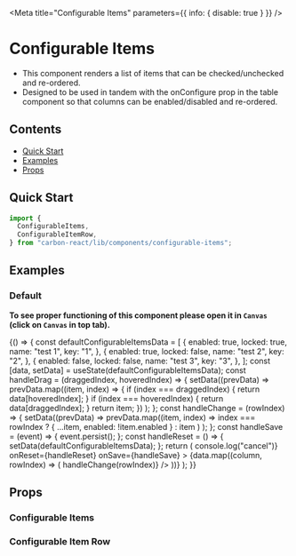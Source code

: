 

<Meta title="Configurable Items" parameters={{ info: { disable: true } }} />

# Configurable Items

- This component renders a list of items that can be checked/unchecked and re-ordered.
- Designed to be used in tandem with the onConfigure prop in the table component so that columns can be enabled/disabled and re-ordered.

## Contents

- [Quick Start](#quick-start)
- [Examples](#examples)
- [Props](#props)

## Quick Start

```javascript
import {
  ConfigurableItems,
  ConfigurableItemRow,
} from "carbon-react/lib/components/configurable-items";
```

## Examples

### Default

**To see proper functioning of this component please open it in `Canvas` (click on `Canvas` in top tab).**

<Preview>
  <Story name="default">
    {() => {
      const defaultConfigurableItemsData = [
        {
          enabled: true,
          locked: true,
          name: "test 1",
          key: "1",
        },
        {
          enabled: true,
          locked: false,
          name: "test 2",
          key: "2",
        },
        {
          enabled: false,
          locked: false,
          name: "test 3",
          key: "3",
        },
      ];
      const [data, setData] = useState(defaultConfigurableItemsData);
      const handleDrag = (draggedIndex, hoveredIndex) => {
        setData((prevData) =>
          prevData.map((item, index) => {
            if (index === draggedIndex) {
              return data[hoveredIndex];
            }
            if (index === hoveredIndex) {
              return data[draggedIndex];
            }
            return item;
          })
        );
      };
      const handleChange = (rowIndex) => {
        setData((prevData) =>
          prevData.map((item, index) =>
            index === rowIndex ? { ...item, enabled: !item.enabled } : item
          )
        );
      };
      const handleSave = (event) => {
        event.persist();
      };
      const handleReset = () => {
        setData(defaultConfigurableItemsData);
      };
      return (
        <ConfigurableItems
          onDrag={handleDrag}
          onCancel={() => console.log("cancel")}
          onReset={handleReset}
          onSave={handleSave}
        >
          {data.map((column, rowIndex) => (
            <ConfigurableItemRow
              enabled={column.enabled}
              key={column.key}
              locked={column.locked}
              name={column.name}
              rowIndex={rowIndex}
              onChange={() => handleChange(rowIndex)}
            />
          ))}
        </ConfigurableItems>
      );
    }}
  </Story>
</Preview>

## Props

### Configurable Items

<Props of={ConfigurableItems} />

### Configurable Item Row

<Props of={ConfigurableItemRow} />
